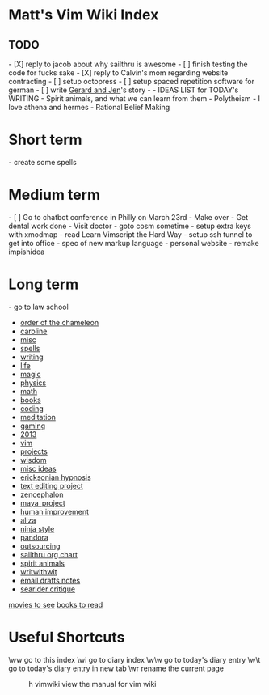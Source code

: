 = Matt's Vim Wiki Index =
== TODO ==
- [X] reply to jacob about why sailthru is awesome
- [ ] finish testing the code for fucks sake
- [X] reply to Calvin's mom regarding website contracting
- [ ] setup octopress
- [ ] setup spaced repetition software for german
- [ ] write [[Gerard and Jen]]'s story
-
- IDEAS LIST for TODAY's WRITING
- Spirit animals, and what we can learn from them
- Polytheism
-       I love athena and hermes
- Rational Belief Making

= Short term =
- create some spells

= Medium term = 
- [ ] Go to chatbot conference in Philly on March 23rd
- Make over
- Get dental work done
- Visit doctor
- goto cosm sometime
- setup extra keys with xmodmap
- read Learn Vimscript the Hard Way
- setup ssh tunnel to get into office
- spec of new markup language
- personal website
- remake impishidea

= Long term = 
- go to law school

* [[order of the chameleon]]
* [[caroline]]
* [[misc]]
* [[spells]]
* [[writing]]
* [[life]]
* [[magic]]
* [[physics]]
* [[math]]
* [[books]]
* [[coding]]
* [[meditation]]
* [[gaming]]
* [[2013]]
* [[vim]]
* [[projects]]
* [[wisdom]]
* [[misc ideas]]
* [[ericksonian hypnosis]]
* [[text editing project]]
* [[zencephalon]]
* [[maya_project]]
* [[human improvement]]
* [[aliza]]
* [[ninja style]]
* [[pandora]]
* [[outsourcing]]
* [[sailthru org chart]]
* [[spirit animals]]
* [[writwithwit]]
* [[email drafts notes]]
*[[searider critique]]


[[movies to see]]
[[books to read]]

= Useful Shortcuts =

\ww             go to this index
\wi             go to diary index
\w\w            go to today's diary entry
\w\t            go to today's diary entry in new tab
\wr             rename the current page
:h vimwiki      view the manual for vim wiki
